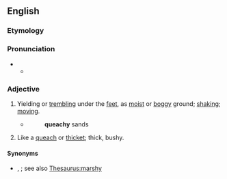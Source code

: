 ==English==

===Etymology===
{{suffix|en|queach|y}}

===Pronunciation===
* {{IPA|en|/ˈkwiːt͡ʃi/}}
** {{audio|en|LL-Q1860 (eng)-Vealhurl-queachy.wav|Audio (UK)}}

===Adjective===
{{en-adj}}

# Yielding or [[trembling]] under the [[feet]], as [[moist]] or [[boggy]] ground; [[shaking]]; [[moving]].
#: {{ux|en|the '''queachy''' fens}}
#* {{RQ:Drayton Poly-Olbion}}
#*: '''queachy''' sands
# {{lb|en|obsolete}} Like a [[queach]] or [[thicket]]; thick, bushy.<!--according to old Webster 1913, referring to even earlier Cockeram dictionary-->

====Synonyms====
* {{sense|yielding or trembling under the feet}} {{l|en|poachy}}, {{l|en|swampy}}; see also [[Thesaurus:marshy]]
